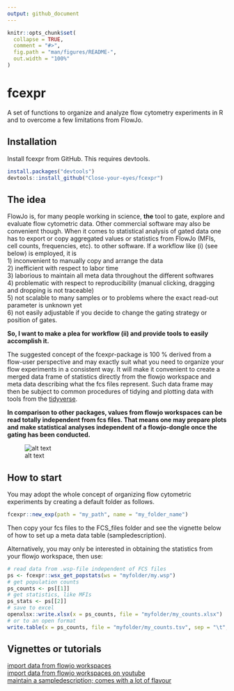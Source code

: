 ```yaml
---
output: github_document
---
```


<!-- README.md is generated from README.Rmd. Please edit that file -->

```r
knitr::opts_chunk$set(
  collapse = TRUE,
  comment = "#>",
  fig.path = "man/figures/README-",
  out.width = "100%"
)
```

# fcexpr

<!-- badges: start -->
<!-- badges: end -->

A set of functions to organize and analyze flow cytometry experiments in R and to overcome a few limitations from FlowJo.

## Installation

Install fcexpr from GitHub. This requires devtools.
``` r
install.packages("devtools")
devtools::install_github("Close-your-eyes/fcexpr")
```

## The idea
FlowJo is, for many people working in science, **the** tool to gate, explore and evaluate flow cytometric data. Other commercial software may also be convenient though.
When it comes to statistical analysis of gated data one has to export or copy aggregated values or statistics from FlowJo (MFIs, cell counts, frequencies, etc).
to other software. If a workflow like (i) (see below) is employed, it is  
1) inconvenient to manually copy and arrange the data  
2) inefficient with respect to labor time  
3) laborious to maintain all meta data throughout the different softwares  
4) problematic with respect to reproducibility (manual clicking, dragging and dropping is not traceable)  
5) not scalable to many samples or to problems where the exact read-out parameter is unknown yet  
6) not easily adjustable if you decide to change the gating strategy or position of gates.  
  
**So, I want to make a plea for workflow (ii) and provide tools to easily accomplish it.**  
  
The suggested concept of the fcexpr-package is 100 % derived from a flow-user perspective and may exactly suit what you need to organize your flow experiments in a consistent way.
It will make it convenient to create a merged data frame of statistics directly from the flowjo workspace and meta data describing what the fcs files represent. Such data frame may then be subject to common procedures
of tidying and plotting data with tools from the [tidyverse](https://www.tidyverse.org).

**In comparison to other packages, values from flowjo workspaces can be read totally independent from fcs files. That means one may prepare plots and make statistical analyses independent of a flowjo-dongle once the gating has been conducted.**

![alt text](inst/extdata/workflows.png)

## How to start

You may adopt the whole concept of organizing flow cytometric experiments by creating a default folder as follows.
``` r
fcexpr::new_exp(path = "my_path", name = "my_folder_name")
```
Then copy your fcs files to the FCS_files folder and see the vignette below of how to set up a meta data table (sampledescription).

Alternatively, you may only be interested in obtaining the statistics from your flowjo workspace, then use:
``` r
# read data from .wsp-file independent of FCS files
ps <- fcexpr::wsx_get_popstats(ws = "myfolder/my.wsp")
# get population counts
ps_counts <- ps[[1]]
# get statistics, like MFIs
ps_stats <- ps[[2]]
# save to excel
openxlsx::write.xlsx(x = ps_counts, file = "myfolder/my_counts.xlsx")
# or to an open format
write.table(x = ps_counts, file = "myfolder/my_counts.tsv", sep = "\t", row.names = F)
```

## Vignettes or tutorials
  
[import data from flowjo workspaces](https://close-your-eyes.github.io/fcexpr/articles/import_data_from_fj_workspaces.html)  
[import data from flowjo workspaces on youtube](https://www.youtube.com/watch?v=0yyfH_XqC2Q)  
[maintain a sampledescription; comes with a lot of flavour](https://www.youtube.com/watch?v=mZWZk4jVjas)




